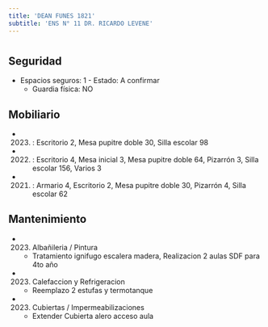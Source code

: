 ```yaml
---
title: 'DEAN FUNES 1821'
subtitle: 'ENS N° 11 DR. RICARDO LEVENE'
---
```


#


## Seguridad

*  Espacios seguros: 1 - Estado: A confirmar 
    + Guardia física: NO





## Mobiliario

*  (2023) : Escritorio 2, Mesa pupitre doble 30, Silla escolar 98 

*  (2022) : Escritorio 4, Mesa inicial 3, Mesa pupitre doble 64, Pizarrón 3, Silla escolar 156, Varios 3 

*  (2021) : Armario 4, Escritorio 2, Mesa pupitre doble 30, Pizarrón 4, Silla escolar 62 





## Mantenimiento

*  (2023) Albañileria / Pintura 
    + Tratamiento ignifugo escalera madera, Realizacion 2 aulas SDF para 4to año

*  (2023) Calefaccion y Refrigeracion 
    + Reemplazo 2 estufas y termotanque

*  (2023) Cubiertas / Impermeabilizaciones 
    + Extender Cubierta alero acceso aula



